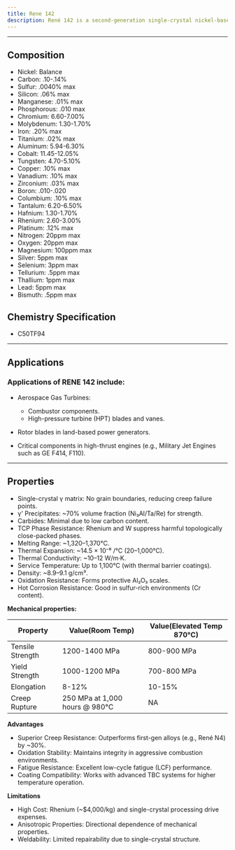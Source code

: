 ```yaml
---
title: Rene 142
description: René 142 is a second-generation single-crystal nickel-based superalloy developed for high-temperature turbine blade applications in aerospace and industrial gas turbines. Known for its exceptional creep resistance and oxidation stability, it is widely used in advanced jet engines and power-generation systems. René 142 was developed in the 1990s by General Electric (GE) as part of the second generation of rhenium-containing single-crystal superalloys. It enabled significant increases in turbine inlet temperatures (~1,500°C with TBCs) and fuel efficiency in engines like the GE90 and GEnx. While newer alloys (e.g., 3rd-gen René N6) now push performance further, René 142 remains a benchmark for high-temperature reliability.
---
```


---


## Composition

<Card className='properties'>
  <ul>
    <li>Nickel: Balance</li>
    <li>Carbon: .10-.14%</li>
    <li>Sulfur: .0040% max</li>
    <li>Silicon: .06% max</li>
    <li>Manganese: .01% max</li>
    <li>Phosphorous: .010 max</li>
    <li>Chromium: 6.60-7.00%</li>
    <li>Molybdenum: 1.30-1.70%</li>
    <li>Iron: .20% max</li>
    <li>Titanium: .02% max</li>
    <li>Aluminum: 5.94-6.30%</li>
    <li>Cobalt: 11.45-12.05%</li>
    <li>Tungsten: 4.70-5.10%</li>
    <li>Copper: .10% max</li>
    <li>Vanadium: .10% max</li>
    <li>Zirconium: .03% max</li>
    <li>Boron: .010-.020</li>
    <li>Columbium: .10% max</li>
    <li>Tantalum: 6.20-6.50%</li>
    <li>Hafnium: 1.30-1.70%</li>
    <li>Rhenium: 2.60-3.00%</li>
    <li>Platinum: .12% max</li>
    <li>Nitrogen: 20ppm max</li>
    <li>Oxygen: 20ppm max</li>
    <li>Magnesium: 100ppm max</li>
    <li>Silver: 5ppm max</li>
    <li>Selenium: 3ppm max</li>
    <li>Tellurium: .5ppm max</li>
    <li>Thallium: 1ppm max</li>
    <li>Lead: 5ppm max</li>
    <li>Bismuth: .5ppm max</li>
  </ul>
</Card>

## Chemistry Specification

- C50TF94

---

## Applications

### Applications of RENE 142 include:

- Aerospace Gas Turbines:

  - Combustor components.
  - High-pressure turbine (HPT) blades and vanes.

- Rotor blades in land-based power generators.
- Critical components in high-thrust engines (e.g., Military Jet Engines such as GE F414, F110).

---

## Properties

- Single-crystal γ matrix: No grain boundaries, reducing creep failure points.
- γ' Precipitates: ~70% volume fraction (Ni₃Al/Ta/Re) for strength.
- Carbides: Minimal due to low carbon content.
- TCP Phase Resistance: Rhenium and W suppress harmful topologically close-packed phases.
- Melting Range: ~1,320–1,370°C.
- Thermal Expansion: ~14.5 × 10⁻⁶ /°C (20–1,000°C).
- Thermal Conductivity: ~10–12 W/m·K.
- Service Temperature: Up to 1,100°C (with thermal barrier coatings).
- Density: ~8.9–9.1 g/cm³.
- Oxidation Resistance: Forms protective Al₂O₃ scales.
- Hot Corrosion Resistance: Good in sulfur-rich environments (Cr content).

**Mechanical properties:**

| Property         | Value(Room Temp)               | Value(Elevated Temp 870°C) |
| ---------------- | ------------------------------ | -------------------------- |
| Tensile Strength | 1200-1400 MPa                  | 800-900 MPa                |
| Yield Strength   | 1000-1200 MPa                  | 700-800 MPa                |
| Elongation       | 8-12%                          | 10-15%                     |
| Creep Rupture    | 250 MPa at 1,000 hours @ 980°C | NA                         |

**Advantages**

- Superior Creep Resistance: Outperforms first-gen alloys (e.g., René N4) by ~30%.
- Oxidation Stability: Maintains integrity in aggressive combustion environments.
- Fatigue Resistance: Excellent low-cycle fatigue (LCF) performance.
- Coating Compatibility: Works with advanced TBC systems for higher temperature operation.

**Limitations**

- High Cost: Rhenium (~$4,000/kg) and single-crystal processing drive expenses.
- Anisotropic Properties: Directional dependence of mechanical properties.
- Weldability: Limited repairability due to single-crystal structure.
